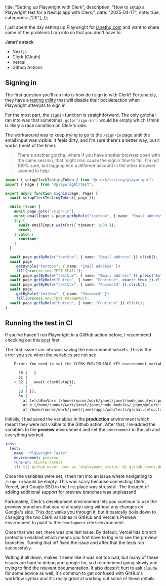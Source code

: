 

  title: "Setting up Playwright with Clerk",
  description: "How to setup a Playwright test for a Next.js app with Clerk.",
  date: "2025-04-17",
  note: true,
  categories: ["JS"],
});


I just spent the day setting up Playwright for [janethq.com](https://janethq.com) and want to share some of the problems I ran into so that you don't have to.

**Janet's stack**

- Next.js
- Clerk (OAuth)
- Vercel
- Github Actions


## Signing in 

The first question you'll run into is how do i sign in with Clerk? Fortunately, they have a [testing utility](https://clerk.com/docs/testing/playwright/overview) that will disable their bot detection when Playwright attempts to sign in.

For the most part, the `signin` function is straightforward. The only gotcha I ran into was that sometimes, `goto('sign-in')` would be empty which I think is likely a race condition on Clerk's side. 

The workaround was to keep trying to go to the `/sign-in` page until the email input was visible. It feels dirty, and I'm sure there's a better way, but it works (most of the time).

> There's another gotcha, where if you have another browser open with the same session, that might also cause the signin flow to fail. I'm not 100% sure, but logging into a different account in the other browser seemed to help.

```ts 
import { setupClerkTestingToken } from "@clerk/testing/playwright";
import { Page } from "@playwright/test";

export async function signin(page: Page) {
  await setupClerkTestingToken({ page });

  while (true) {
    await page.goto("/sign-in");
    const emailInput = page.getByRole("textbox", { name: "Email address" });
    try {
      await emailInput.waitFor({ timeout: 1000 });
      break;
    } catch {
      continue;
    }
  }

  await page.getByRole("textbox", { name: "Email address" }).click();
  await page
    .getByRole("textbox", { name: "Email address" })
    .fill(process.env.TEST_EMAIL!);
  await page.getByRole("textbox", { name: "Email address" }).press("Enter");
  await page.getByRole("button", { name: "Continue", exact: true }).click();
  await page.getByRole("textbox", { name: "Password" }).click();
  await page
    .getByRole("textbox", { name: "Password" })
    .fill(process.env.TEST_PASSWORD!);
  await page.getByRole("button", { name: "Continue" }).click();
}
```

## Running the test in CI 

If you've haven't run Playwright in a GitHub action before, I recommend checking out this [post][1] first. 


The first issue I ran into was saving the environment secrets. This is the error you see when the variables are not set:

```bash 
    Error: You need to set the CLERK_PUBLISHABLE_KEY environment variable.

      30 |   }
      31 |
    > 32 |   await clerkSetup();
         |                   ^
      33 | });
      34 |
        at fetchEnvVars (/home/runner/work/janet/janet/node_modules/.pnpm/@clerk+testing@1.4.41_@playwright+test@1.52.0_react-dom@19.1.0_react@19.1.0__react@19.1.0/node_modules/@clerk/testing/src/common/setup.ts:34:11)
        at h (/home/runner/work/janet/janet/node_modules/.pnpm/@clerk+testing@1.4.41_@playwright+test@1.52.0_react-dom@19.1.0_react@19.1.0__react@19.1.0/node_modules/@clerk/testing/src/playwright/setup.ts:17:53)
        at /home/runner/work/janet/janet/apps/web/tests/global.setup.ts:32:19
```

Initially, I had saved the variables in the **production** environment which meant they were not visible to the Github action. After that, I re-added the variables to the **preview** environment and set the `environment` in the job and everything worked.

```yaml 
jobs:
  test:
    name: "Playwright Tests"
    environment: preview
    runs-on: ubuntu-latest
    if: ${{ github.event_name == 'deployment_status' && github.event.deployment_status.state == 'success' }}
```

Once the variables were set, I then ran into an issue where navigating to `/sign-in` would be empty. This was scary because connecting Clerk, Vercel, and Google SSO in the first place was stressful. The thought of adding additional support for preview branches was unpleasant!

Fortunately, Clerk's development environment lets you continue to use the preview branches that you're already using without any changes on Google's side. This [doc][2] walks you through it, but it basically boils down to changing the two Clerk variables in GitHub and Vercel's Preview environment to point to the `development` clerk environment.

Once that was set, there was one last issue. By default, Vercel has branch protection enabled which means you first have to log in to see the preview branches. Turning that off fixed the issue and after that the tests ran successfully.

Writing it all down, makes it seem like it was not too bad, but many of these issues are hard to debug and google for, so I recommend going slowly and trying to find the relevant documentation. It also doesn't hurt to ask `Claude` for some advice as well, it's common to get confused with GitHub's workflow syntax and it's really great at working out some of those details.

[1]: https://www.jlast.io/posts/2025-03-20-playwright
[2]: https://clerk.com/docs/deployments/set-up-preview-environment